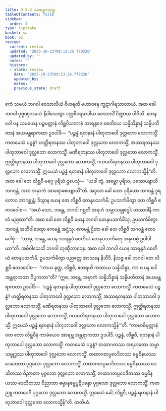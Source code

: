 ```yaml
---
title: 3.5.3 သာရန္ဒဒသုတ္တ
tableOfContents: false
sidebar:
  order: 3
type: tipitaka
basket: su
book: a5
review:
  current: review
  updated: '2025-10-23T09:13:26.779320'
  updated_by: ''
  notes: ''
  history:
  - state: review
    date: '2025-10-23T09:13:26.779320'
    updated_by: ''
    notes: ''
    previous_state: draft
---
```



<ReviewStatus review={frontmatter.review} showDetails={true} />

<HypothesisAnnotation frontmatter={frontmatter} />

<DynamicBreadcrumb />

<Division number="143" book="a5" e="ch" v="16" p="148">

<Paragraph number="834" book="a5">
ဧကံ သမယံ ဘဂဝါ ဝေသာလိယံ ဝိဟရတိ မဟာဝနေ ကူဋာဂါရသာလာယံ. အထ ခေါ ဘဂဝါ ပုဗ္ဗဏှသမယံ နိဝါသေတွာ ပတ္တစီဝရမာဒါယ ဝေသာလိံ ပိဏ္ဍာယ ပါဝိသိ. တေန ခေါ ပန သမယေန ပဉ္စမတ္တာနံ လိစ္ဆဝိသတာနံ သာရန္ဒဒေ စေတိယေ သန္နိသိန္နာနံ သန္နိပတိတာနံ အယမန္တရာကထာ ဥဒပါဒိ—  “ပဉ္စန္နံ ရတနာနံ ပါတုဘာဝေါ ဒုလ္လဘော လောကသ္မိံ. ကတမေသံ ပဉ္စန္နံ? ဟတ္ထိရတနဿ ပါတုဘာဝေါ ဒုလ္လဘော လောကသ္မိံ, အဿရတနဿ ပါတုဘာဝေါ ဒုလ္လဘော လောကသ္မိံ, မဏိရတနဿ ပါတုဘာဝေါ ဒုလ္လဘော လောကသ္မိံ, ဣတ္ထိရတနဿ ပါတုဘာဝေါ ဒုလ္လဘော လောကသ္မိံ, ဂဟပတိရတနဿ ပါတုဘာဝေါ ဒုလ္လဘော လောကသ္မိံ. ဣမေသံ ပဉ္စန္နံ ရတနာနံ ပါတုဘာဝေါ ဒုလ္လဘော လောကသ္မိန်”တိ.
</Paragraph>

<Paragraph number="835" book="a5">
အထ ခေါ တေ လိစ္ဆဝီ မဂ္ဂေ ပုရိသံ ဌပေသုံ—  “ယဒါ တွံ, အမ္ဘော ပုရိသ, ပဿေယျာသိ ဘဂဝန္တံ, အထ အမှာကံ အာရောစေယျာသီ”တိ. အဒ္ဒသာ ခေါ သော ပုရိသော ဘဂဝန္တံ ဒူရတောဝ အာဂစ္ဆန္တံ; ဒိသွာန ယေန တေ လိစ္ဆဝီ တေနုပသင်္ကမိ; ဥပသင်္ကမိတွာ တေ လိစ္ဆဝီ ဧတဒဝေါစ—  “အယံ သော, ဘန္တေ, ဘဂဝါ ဂစ္ဆတိ အရဟံ သမ္မာသမ္ဗုဒ္ဓေါ; ယဿဒါနိ ကာလံ မညထာ”တိ.
</Paragraph>

<Paragraph number="836" book="a5">
အထ ခေါ တေ လိစ္ဆဝီ ယေန ဘဂဝါ တေနုပသင်္ကမိံသု; ဥပသင်္ကမိတွာ ဘဂဝန္တံ အဘိဝါဒေတွာ ဧကမန္တံ အဋ္ဌံသု. ဧကမန္တံ ဌိတာ ခေါ တေ လိစ္ဆဝီ ဘဂဝန္တံ ဧတဒဝေါစုံ—
</Paragraph>

<Paragraph number="837" book="a5">
“သာဓု, ဘန္တေ, ယေန သာရန္ဒဒံ စေတိယံ တေနုပသင်္ကမတု အနုကမ္ပံ ဥပါဒါယာ”တိ. အဓိဝါသေသိ ဘဂဝါ တုဏှီဘာဝေန. အထ ခေါ ဘဂဝါ ယေန သာရန္ဒဒံ စေတိယံ တေနုပသင်္ကမိ; ဥပသင်္ကမိတွာ ပညတ္တေ အာသနေ နိသီဒိ. နိသဇ္ဇ ခေါ ဘဂဝါ တေ လိစ္ဆဝီ ဧတဒဝေါစ—  “ကာယ နုတ္ထ, လိစ္ဆဝီ, ဧတရဟိ ကထာယ သန္နိသိန္နာ, ကာ စ ပန ဝေါ အန္တရာကထာ ဝိပ္ပကတာ”တိ? “ဣဓ, ဘန္တေ, အမှာကံ သန္နိသိန္နာနံ သန္နိပတိတာနံ အယမန္တရာကထာ ဥဒပါဒိ—  ‘ပဉ္စန္နံ ရတနာနံ ပါတုဘာဝေါ ဒုလ္လဘော လောကသ္မိံ. ကတမေသံ ပဉ္စန္နံ? ဟတ္ထိရတနဿ ပါတုဘာဝေါ ဒုလ္လဘော လောကသ္မိံ, အဿရတနဿ ပါတုဘာဝေါ ဒုလ္လဘော လောကသ္မိံ, မဏိရတနဿ ပါတုဘာဝေါ ဒုလ္လဘော လောကသ္မိံ, ဣတ္ထိရတနဿ ပါတုဘာဝေါ ဒုလ္လဘော လောကသ္မိံ, ဂဟပတိရတနဿ ပါတုဘာဝေါ ဒုလ္လဘော လောကသ္မိံ. ဣမေသံ ပဉ္စန္နံ ရတနာနံ ပါတုဘာဝေါ ဒုလ္လဘော လောကသ္မိန်’”တိ.
</Paragraph>

<Paragraph number="838" book="a5">
“ကာမာဓိမုတ္တာနံ ဝတ ဘော လိစ္ဆဝီနံ ကာမံယေဝ အာရဗ္ဘ အန္တရာကထာ ဥဒပါဒိ. ပဉ္စန္နံ, လိစ္ဆဝီ, ရတနာနံ ပါတုဘာဝေါ ဒုလ္လဘော လောကသ္မိံ. ကတမေသံ ပဉ္စန္နံ? တထာဂတဿ အရဟတော သမ္မာသမ္ဗုဒ္ဓဿ ပါတုဘာဝေါ ဒုလ္လဘော လောကသ္မိံ, တထာဂတပ္ပဝေဒိတဿ ဓမ္မဝိနယဿ ဒေသေတာ ပုဂ္ဂလော ဒုလ္လဘော လောကသ္မိံ, တထာဂတပ္ပဝေဒိတဿ ဓမ္မဝိနယဿ ဒေသိတဿ ဝိညာတာ ပုဂ္ဂလော ဒုလ္လဘော လောကသ္မိံ, တထာဂတပ္ပဝေဒိတဿ ဓမ္မဝိနယဿ ဒေသိတဿ ဝိညာတာ ဓမ္မာနုဓမ္မပ္ပဋိပန္နော ပုဂ္ဂလော ဒုလ္လဘော လောကသ္မိံ, ကတညူ ကတဝေဒီ ပုဂ္ဂလော ဒုလ္လဘော လောကသ္မိံ. ဣမေသံ ခေါ, လိစ္ဆဝီ, ပဉ္စန္နံ ရတနာနံ ပါတုဘာဝေါ ဒုလ္လဘော လောကသ္မိန်”တိ.

</Paragraph>
</Division>

<Paragraph number="839" type="center" book="a5">
တတိယံ.
</Paragraph>
